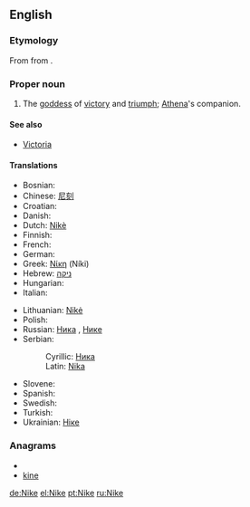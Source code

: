 ==English==
{{wikipedia|Nike (mythology)}}
===Etymology===
From {{etyl|grc|en}} {{term|Νίκη|tr=Nikē|lang=grc|sc=polytonic}} from {{term|νίκη||victory|tr=nikē|lang=grc|sc=polytonic}}.

===Proper noun===
{{en-proper noun}}

# {{greekmyth}} The [[goddess]] of [[victory]] and [[triumph]]; [[Athena]]'s companion.

====See also====
*[[Victoria]]

====Translations====
{{trans-top|Greek goddess of victory}}
* Bosnian: {{t-|bs|Nika|f}}
* Chinese: [[尼刻]]
* Croatian: {{t-|hr|Nika|f}}
* Danish: {{t-|da|Nike|f}}
* Dutch: [[Nikè]] {{f}}
* Finnish: {{t-|fi|Nike|f}}
* French: {{t-|fr|Niké|f}}
* German: {{t+|de|Nike|f}}
* Greek: [[Νίκη]] (Níki)
* Hebrew: [[ניקה]] {{f}}
* Hungarian: {{t-|hu|Niké}}
* Italian: {{t-|it|Nike}}
{{trans-mid}}
* Lithuanian: [[Nikė]] {{f}}
* Polish: {{t-|pl|Nike|f}}
* Russian: [[Ника]] {{f}}, [[Нике]] {{f}}
* Serbian:
*: Cyrillic: [[Ника#Serbian|Ника]] {{f}}
*: Latin: [[Nika#Serbian|Nika]] {{f}}
* Slovene: {{t-|sl|Nike|f}}
* Spanish: {{t-|es|Niké}}
* Swedish: {{t-|sv|Nike|f}}
* Turkish: {{t-|tr|Nike|f}}
* Ukrainian: [[Ніке]] {{f}}
{{trans-bottom}}

===Anagrams===
* {{alphagram|eikn}}
* [[kine#English|kine]]


[[de:Nike]]
[[el:Nike]]
[[pt:Nike]]
[[ru:Nike]]